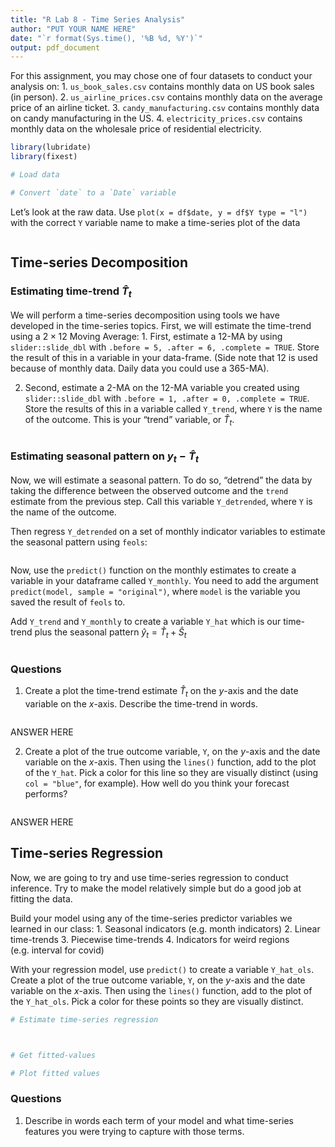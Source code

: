 ```yaml
---
title: "R Lab 8 - Time Series Analysis"
author: "PUT YOUR NAME HERE"
date: "`r format(Sys.time(), '%B %d, %Y')`"
output: pdf_document
---
```


For this assignment, you may chose one of four datasets to conduct your analysis on:
1. `us_book_sales.csv` contains monthly data on US book sales (in person).
2. `us_airline_prices.csv` contains monthly data on the average price of an airline ticket.
3. `candy_manufacturing.csv` contains monthly data on candy manufacturing in the US. 
4. `electricity_prices.csv` contains monthly data on the wholesale price of residential electricity.


```r
library(lubridate)
library(fixest)

# Load data

# Convert `date` to a `Date` variable

```

Let's look at the raw data. Use `plot(x = df$date, y = df$Y type = "l")` with the correct `Y` variable name to make a time-series plot of the data 

```r

```


## Time-series Decomposition

### Estimating time-trend $\hat{T}_t$

We will perform a time-series decomposition using tools we have developed in the time-series topics. 
First, we will estimate the time-trend using a $2 \times 12$ Moving Average:
1. First, estimate a $12$-MA by using `slider::slide_dbl` with `.before = 5, .after = 6, .complete = TRUE`.
   Store the result of this in a variable in your data-frame. 
   (Side note that 12 is used because of monthly data. Daily data you could use a $365$-MA).

2. Second, estimate a $2$-MA on the $12$-MA variable you created using `slider::slide_dbl` with `.before = 1, .after = 0, .complete = TRUE`.
   Store the results of this in a variable called `Y_trend`, where `Y` is the name of the outcome. 
   This is your "trend" variable, or $\hat{T}_t$.

```r


```


### Estimating seasonal pattern on $y_t - \hat{T}_t$

Now, we will estimate a seasonal pattern. 
To do so, "detrend" the data by taking the difference between the observed outcome and the `trend` estimate from the previous step.
Call this variable `Y_detrended`, where `Y` is the name of the outcome. 

Then regress `Y_detrended` on a set of monthly indicator variables to estimate the seasonal pattern using `feols`:
```r

```

Now, use the `predict()` function on the monthly estimates to create a variable in your dataframe called `Y_monthly`. 
You need to add the argument `predict(model, sample = "original")`, where `model` is the variable you saved the result of `feols` to.

Add `Y_trend` and `Y_monthly` to create a variable `Y_hat` which is our time-trend plus the seasonal pattern $\hat{y}_t = \hat{T}_t + \hat{S}_t$

```r

```


### Questions

1. Create a plot the time-trend estimate $\hat{T}_t$ on the $y$-axis and the date variable on the $x$-axis. Describe the time-trend in words.

```r

```

ANSWER HERE


2. Create a plot of the true outcome variable, `Y`, on the $y$-axis and the date variable on the $x$-axis. Then using the `lines()` function, add to the plot of the `Y_hat`. Pick a color for this line so they are visually distinct (using `col = "blue"`, for example). How well do you think your forecast performs?

```r

```

ANSWER HERE




## Time-series Regression

Now, we are going to try and use time-series regression to conduct inference. 
Try to make the model relatively simple but do a good job at fitting the data. 

Build your model using any of the time-series predictor variables we learned in our class:
1. Seasonal indicators (e.g. month indicators)
2. Linear time-trends
3. Piecewise time-trends
4. Indicators for weird regions (e.g. interval for covid)

With your regression model, use `predict()` to create a variable `Y_hat_ols`.
Create a plot of the true outcome variable, `Y`, on the $y$-axis and the date variable on the $x$-axis. Then using the `lines()` function, add to the plot of the `Y_hat_ols`. Pick a color for these points so they are visually distinct. 

```r
# Estimate time-series regression



# Get fitted-values

```

```r
# Plot fitted values 

```



### Questions

1. Describe in words each term of your model and what time-series features you were trying to capture with those terms.


